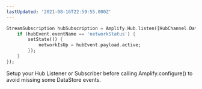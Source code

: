 ```yaml
---
lastUpdated: '2021-08-16T22:59:55.000Z'
---
```

```dart
StreamSubscription hubSubscription = Amplify.Hub.listen([HubChannel.DataStore], (hubEvent) {
    if (hubEvent.eventName == 'networkStatus') {
        setState(() {
            networkIsUp = hubEvent.payload.active;
        });
    }
});
```

<Callout>

Setup your Hub Listener or Subscriber before calling Amplify.configure() to avoid missing some DataStore events.

</Callout>
